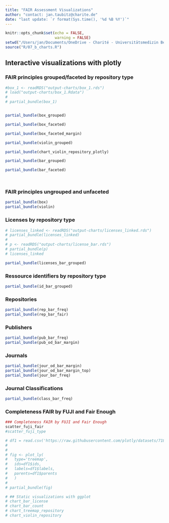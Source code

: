 ```yaml
---
title: "FAIR Assessment Visualizations"
author: "contact: jan.taubitz@charite.de"
date: "last update: `r format(Sys.time(), '%d %B %Y')`"
---
```


```r
knitr::opts_chunk$set(echo = FALSE, 
                      warning = FALSE)
setwd("/Users/jan/Documents/OneDrive - Charité - Universitätsmedizin Berlin/_BIH/BUA-Dashboards/fair-assessment")
source("R/07_b_charts.R")
```

## Interactive visualizations with plotly

### FAIR principles grouped/faceted by repository type
```r

#box_1 <- readRDS("output-charts/box_1.rds")
# load("output-charts/box_1.Rdata")
# 
# partial_bundle(box_1)


partial_bundle(box_grouped)

partial_bundle(box_faceted)

partial_bundle(box_faceted_margin)

partial_bundle(violin_grouped)

partial_bundle(chart_violin_repository_plotly)

partial_bundle(bar_grouped)

partial_bundle(bar_faceted)




```

### FAIR principles ungrouped and unfaceted

```r
partial_bundle(box)
partial_bundle(violin)
```


### Licenses by repository type
```r
# licenses_linked <- readRDS("output-charts/licenses_linked.rds")
# partial_bundle(licenses_linked)
# 
# p <- readRDS("output-charts/license_bar.rds")
# partial_bundle(p)
# licenses_linked

partial_bundle(licenses_bar_grouped)


```

### Ressource identifiers by repository type

```r
partial_bundle(id_bar_grouped)
```

### Repositories

```r
partial_bundle(rep_bar_freq)
partial_bundle(rep_bar_fair)
```

### Publishers

```r
partial_bundle(pub_bar_freq)
partial_bundle(pub_od_bar_margin)
```


### Journals

```r
partial_bundle(jour_od_bar_margin)
partial_bundle(jour_od_bar_margin_top)
partial_bundle(jour_bar_freq)
```

### Journal Classifications

```r
partial_bundle(class_bar_freq)
```


### Completeness FAIR by FUJI and Fair Enough
```r
### Completeness FAIR by FUJI and Fair Enough
scatter_fuji_fair
#scatter_fuji_type
```


```r


# df1 = read.csv('https://raw.githubusercontent.com/plotly/datasets/718417069ead87650b90472464c7565dc8c2cb1c/sunburst-coffee-flavors-complete.csv')
# 
# 
# fig <- plot_ly(
#   type='treemap',
#   ids=df1$ids,
#   labels=df1$labels,
#   parents=df1$parents
#   )
# 
# partial_bundle(fig)
```



```r
# ## Static visualizations with ggplot
# chart_bar_license
# chart_bar_count
# chart_treemap_repository
# chart_violin_repository
```


